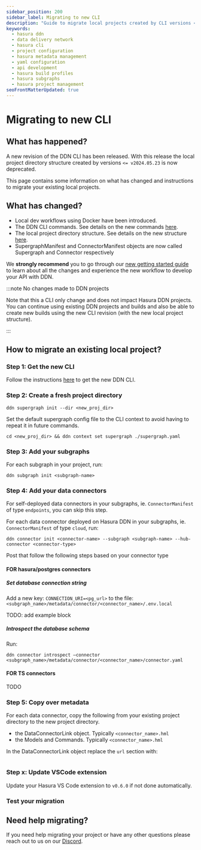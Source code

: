```yaml
---
sidebar_position: 200
sidebar_label: Migrating to new CLI
description: "Guide to migrate local projects created by CLI versions <= v2024.05.23"
keywords:
  - hasura ddn
  - data delivery network
  - hasura cli
  - project configuration
  - hasura metadata management
  - yaml configuration
  - api development
  - hasura build profiles
  - hasura subgraphs
  - hasura project management
seoFrontMatterUpdated: true
---
```


# Migrating to new CLI

## What has happened?

A new revision of the DDN CLI has been released. With this release the local project directory
structure created by versions `<= v2024.05.23` is now deprecated.

This page contains some information on what has changed and instructions to migrate your existing local projects.


## What has changed?

- Local dev workflows using Docker have been introduced.
- The DDN CLI commands. See details on the new commands [here](/cli/commands/ddn).
- The local project directory structure. See details on the new structure [here](/project-configuration/config).
- SupergraphManifest and ConnectorManifest objects are now called Supergraph and Connector respectively

We **strongly recommend** you to go through our [new getting started guide](/getting-started/overview) to learn
about all the changes and experience the new workflow to develop your API with DDN.

:::note No changes made to DDN projects

Note that this a CLI only change and does not impact Hasura DDN projects. You can continue using existing DDN projects
and builds and also be able to create new builds using the new CLI revision (with the new local project structure).

:::


## How to migrate an existing local project?

### Step 1: Get the new CLI

Follow the instructions [here](/cli/installation) to get the new DDN CLI.

### Step 2: Create a fresh project directory

```
ddn supergraph init --dir <new_proj_dir>
```

Set the default supergraph config file to the CLI context to avoid having to repeat it in future commands.
```
cd <new_proj_dir> && ddn context set supergraph ./supergraph.yaml
```

### Step 3: Add your subgraphs

For each subgraph in your project, run:

```
ddn subgraph init <subgraph-name>
```

### Step 4: Add your data connectors

For self-deployed data connectors in your subgraphs, ie. `ConnectorManifest` of type `endpoints`, you can skip this step.

For each data connector deployed on Hasura DDN in your subgraphs, ie. `ConnectorManifest` of type `cloud`, run:

```
ddn connector init <connector-name> --subgraph <subgraph-name> --hub-connector <connector-type>
```

Post that follow the following steps based on your connector type

#### FOR hasura/postgres connectors

##### Set database connection string

Add a new key: `CONNECTION_URI=<pg_url>` to the file: `<subgraph_name>/metadata/connector/<connector_name>/.env.local`

TODO: add example block

##### Introspect the database schema

Run:

```
ddn connector introspect –connector <subgraph_name>/metadata/connector/<connector_name>/connector.yaml
```

#### FOR TS connectors

TODO

### Step 5: Copy over metadata

For each data connector, copy the following from your existing project directory to the new project directory.

- the DataConnectorLink object. Typically `<connector_name>.hml`
- the Models and Commands. Typically `<connector_name>.hml`

In the DataConnectorLink object replace the `url` section with:

```

```

### Step x: Update VSCode extension

Update your Hasura VS Code extension to `v0.6.0` if not done automatically.

### Test your migration

## Need help migrating?

[//]: <> (TODO: put proper reach out link)

If you need help migrating your project or have any other questions please reach out to us on
our [Discord](https://hasura.io/discord).